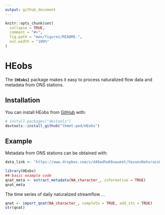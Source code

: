 ```yaml
---
output: github_document
---
```


<!-- README.md is generated from README.Rmd. Please edit that file -->

```r
knitr::opts_chunk$set(
  collapse = TRUE,
  comment = "#>",
  fig.path = "man/figures/README-",
  out.width = "100%"
)
```

# HEobs

<!-- badges: start -->
<!-- badges: end -->

The **`{HEobs}`** package makes it easy to process naturalized flow data and metadata from ONS stations.

## Installation

You can install HEobs from [GitHub](https://github.com/) with:

``` r
# install.packages("devtools")
devtools::install_github("lhmet-ped/HEobs")
```
## Example

Metadata from ONS stations can be obtained with:

```r
data_link <- "https://www.dropbox.com/s/d40adhw66uwueet/VazoesNaturaisONS_D_87UHEsDirceuAssis_2018.dat?dl=1"
```

```r
library(HEobs)
## basic example code
qnat_meta <- extract_metadata(NA_character_, informative = TRUE)
qnat_meta
```

The time series of daily naturalized streamflow  ...

```r
qnat <- import_qnat(NA_character_, complete = TRUE, add_stn = TRUE)
str(qnat)
```

